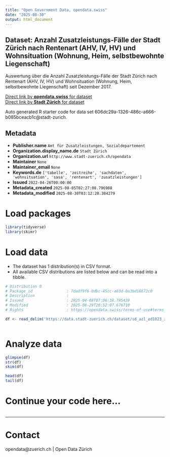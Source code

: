 ```yaml
---
title: "Open Government Data, opendata.swiss"
date: "2025-08-30"
output: html_document
---
```


## Dataset: Anzahl Zusatzleistungs-Fälle der Stadt Zürich nach Rentenart (AHV, IV, HV) und Wohnsituation (Wohnung, Heim, selbstbewohnte Liegenschaft)

Auswertung über die Anzahl Zusatzleistungs-Fälle der Stadt Zürich nach Rentenart (AHV, IV, HV) und Wohnsituation (Wohnung, Heim, selbstbewohnte Liegenschaft) seit Dezember 2017. 


[Direct link by **opendata.swiss** for dataset](https://opendata.swiss/de/dataset/anzahl-zusatzleistungs-falle-der-stadt-zurich-nach-rentenart-ahv-iv-hv-und-wohnsituation-wohnun1)<br>
[Direct link by **Stadt Zürich** for dataset](https://data.stadt-zuerich.ch/dataset/sd_azl_od1023_zlbeziehende_rentenart_wohnart)

Auto generated R starter code for data set 606dc29a-1326-486c-a666-b085bceacb1c@stadt-zurich.

## Metadata

- **Publisher.name** `Amt für Zusatzleistungen, Sozialdepartement`
- **Organization.display_name.de** `Stadt Zürich`
- **Organization.url** `http://www.stadt-zuerich.ch/opendata`
- **Maintainer** `None`
- **Maintainer_email** `None`
- **Keywords.de** `['tabelle', 'zeitreihe', 'sachdaten', 'wohnsituation', 'sasa', 'rentenart', 'zusatzleistungen']`
- **Issued** `2022-04-26T00:00:00`
- **Metadata_created** `2025-08-05T02:27:08.796988`
- **Metadata_modified** `2025-08-30T03:12:20.384279`


# Load packages

```r

library(tidyverse)
library(skimr)

```

# Load data

-   The dataset has 1 distribution(s) in CSV format.
-   All available CSV distributions are listed below and can be read into a tibble.

```r

# Distribution 0
# Package_id               : 7dadf9f6-0dbc-45cc-a63d-0a3bd18672c0
# Description              : 
# Issued                   : 2025-04-08T07:06:38.795439
# Modified                 : 2025-08-29T20:52:07.676710
# Rights                   : https://opendata.swiss/terms-of-use#terms_open

df <- read_delim('https://data.stadt-zuerich.ch/dataset/sd_azl_od1023_zlbeziehende_rentenart_wohnart/download/SOS102OD1023.csv')



```

# Analyze data

```r

glimpse(df)
str(df)
skim(df)

head(df)
tail(df)

```

# Continue your code here...

```r

```

------------------------------------------------------------------------

# Contact

opendata@zuerich.ch | Open Data Zürich

